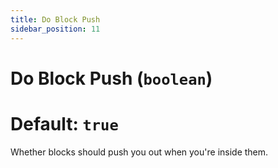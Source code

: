 ```yaml
---
title: Do Block Push
sidebar_position: 11
---
```

# Do Block Push (`boolean`)
# Default: `true`
Whether blocks should push you out when you're inside them.
